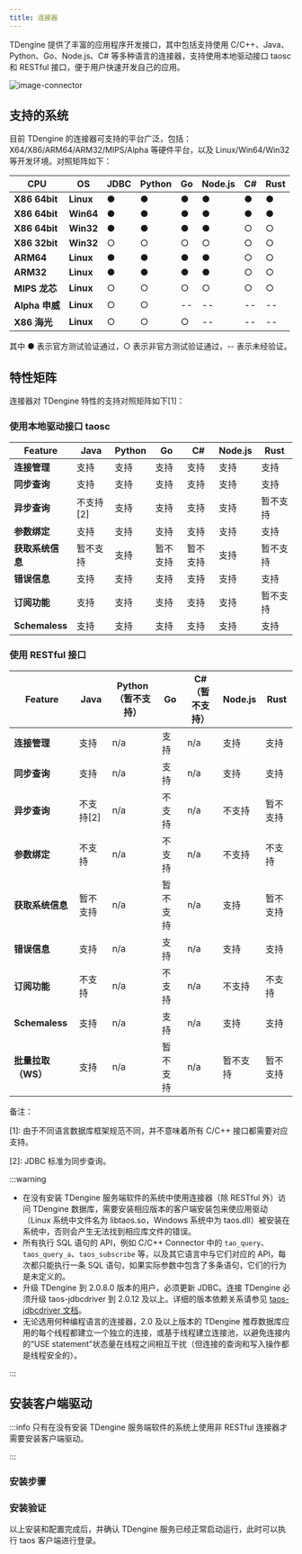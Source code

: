 ```yaml
---
title: 连接器
---
```


TDengine 提供了丰富的应用程序开发接口，其中包括支持使用 C/C++、Java、Python、Go、Node.js、C# 等多种语言的连接器，支持使用本地驱动接口 taosc 和 RESTful 接口，便于用户快速开发自己的应用。

![image-connector](/img/connector.png)

## 支持的系统

目前 TDengine 的连接器可支持的平台广泛，包括：X64/X86/ARM64/ARM32/MIPS/Alpha 等硬件平台，以及 Linux/Win64/Win32 等开发环境。对照矩阵如下：

| **CPU**        | **OS**    | **JDBC** | **Python** | **Go** | **Node.js** | **C#** | **Rust** |
| -------------- | --------- | -------- | ---------- | ------ | ----------- | ------ | -------- |
| **X86 64bit**  | **Linux** | ●        | ●          | ●      | ●           | ●      | ●        |
| **X86 64bit**  | **Win64** | ●        | ●          | ●      | ●           | ●      | ●        |
| **X86 64bit**  | **Win32** | ●        | ●          | ●      | ●           | ○      | ○        |
| **X86 32bit**  | **Win32** | ○        | ○          | ○      | ○           | ○      | ○        |
| **ARM64**      | **Linux** | ●        | ●          | ●      | ●           | ○      | ○        |
| **ARM32**      | **Linux** | ●        | ●          | ●      | ●           | ○      | ○        |
| **MIPS 龙芯**  | **Linux** | ○        | ○          | ○      | ○           | ○      | ○        |
| **Alpha 申威** | **Linux** | ○        | ○          | --     | --          | --     | --       |
| **X86 海光**   | **Linux** | ○        | ○          | ○      | --          | --     | --       |

其中 ● 表示官方测试验证通过，○ 表示非官方测试验证通过，-- 表示未经验证。

## 特性矩阵

连接器对 TDengine 特性的支持对照矩阵如下[1]：

### 使用本地驱动接口 taosc

| **Feature**        | **Java**  | **Python** | **Go**   | **C#**   | **Node.js** | **Rust** |
| ------------------ | --------- | ---------- | -------- | -------- | ----------- | -------- |
| **连接管理**       | 支持      | 支持       | 支持     | 支持     | 支持        | 支持     |
| **同步查询**       | 支持      | 支持       | 支持     | 支持     | 支持        | 支持     |
| **异步查询**       | 不支持[2] | 支持       | 支持     | 支持     | 支持        | 暂不支持 |
| **参数绑定**       | 支持      | 支持       | 支持     | 支持     | 支持        | 支持     |
| **获取系统信息**   | 暂不支持  | 支持       | 暂不支持 | 暂不支持 | 支持        | 暂不支持 |
| **错误信息**       | 支持      | 支持       | 支持     | 支持     | 支持        | 支持     |
| **订阅功能**       | 支持      | 支持       | 支持     | 支持     | 支持        | 暂不支持 |
| **Schemaless**     | 支持      | 支持       | 支持     | 支持     | 支持        | 支持     |

### 使用 RESTful 接口

| **Feature**        | **Java**  | **Python（暂不支持）** | **Go**   | **C#（暂不支持）**   | **Node.js** | **Rust** |
| ------------------ | --------- | ---------------------- | -------- | -------------------- | ----------- | -------- |
| **连接管理**       | 支持      | n/a                    | 支持     | n/a                  | 支持        | 支持     |
| **同步查询**       | 支持      | n/a                    | 支持     | n/a                  | 支持        | 支持     |
| **异步查询**       | 不支持[2] | n/a                    | 不支持   | n/a                  | 不支持      | 暂不支持 |
| **参数绑定**       | 不支持    | n/a                    | 不支持   | n/a                  | 不支持      | 不支持   |
| **获取系统信息**   | 暂不支持  | n/a                    | 暂不支持 | n/a                  | 支持        | 暂不支持 |
| **错误信息**       | 支持      | n/a                    | 支持     | n/a                  | 支持        | 支持     |
| **订阅功能**       | 不支持    | n/a                    | 不支持   | n/a                  | 不支持      | 不支持   |
| **Schemaless**     | 支持      | n/a                    | 支持     | n/a                  | 支持        | 支持     |
| **批量拉取（WS）** | 支持      | n/a                    | 暂不支持 | n/a                  | 暂不支持    | 暂不支持 |

备注：

[1]: 由于不同语言数据库框架规范不同，并不意味着所有 C/C++ 接口都需要对应支持。

[2]: JDBC 标准为同步查询。

:::warning

- 在没有安装 TDengine 服务端软件的系统中使用连接器（除 RESTful 外）访问 TDengine 数据库，需要安装相应版本的客户端安装包来使应用驱动（Linux 系统中文件名为 libtaos.so，Windows 系统中为 taos.dll）被安装在系统中，否则会产生无法找到相应库文件的错误。
- 所有执行 SQL 语句的 API，例如 C/C++ Connector 中的 `tao_query`、`taos_query_a`、`taos_subscribe` 等，以及其它语言中与它们对应的 API，每次都只能执行一条 SQL 语句，如果实际参数中包含了多条语句，它们的行为是未定义的。
- 升级 TDengine 到 2.0.8.0 版本的用户，必须更新 JDBC。连接 TDengine 必须升级 taos-jdbcdriver 到 2.0.12 及以上。详细的版本依赖关系请参见 [taos-jdbcdriver 文档](/reference/connector/java#version)。
- 无论选用何种编程语言的连接器，2.0 及以上版本的 TDengine 推荐数据库应用的每个线程都建立一个独立的连接，或基于线程建立连接池，以避免连接内的“USE statement”状态量在线程之间相互干扰（但连接的查询和写入操作都是线程安全的）。

:::


## 安装客户端驱动

:::info
只有在没有安装 TDengine 服务端软件的系统上使用非 RESTful 连接器才需要安装客户端驱动。

:::

### 安装步骤

<Tabs defaultValue="linux" groupId="os">
  <TabItem value="linux" label="Linux">
    <InstallOnWindows />
  </TabItem>
  <TabItem value="windows" label="Windows">
    <InstallOnLinux />
  </TabItem>
</Tabs>

### 安装验证

以上安装和配置完成后，并确认 TDengine 服务已经正常启动运行，此时可以执行 taos 客户端进行登录。

<Tabs defaultValue="linux" groupId="os">
  <TabItem value="linux" label="Linux">
    <VerifyLinux />
  </TabItem>
  <TabItem value="windows" label="Windows">
    <VerifyWindows />
  </TabItem>
</Tabs>

